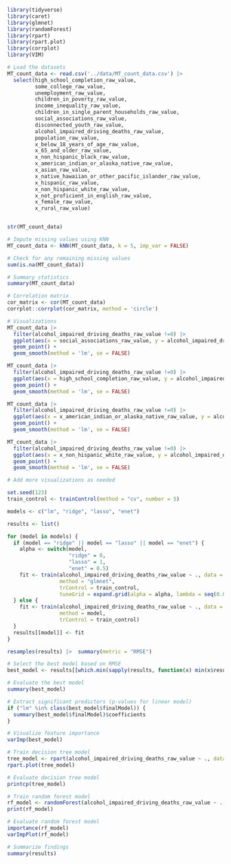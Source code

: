 ```r
library(tidyverse)
library(caret)
library(glmnet)
library(randomForest)
library(rpart)
library(rpart.plot)
library(corrplot)
library(VIM)


```

```r
# Load the datasets
MT_count_data <- read.csv('../data/MT_count_data.csv') |> 
  select(high_school_completion_raw_value,
         some_college_raw_value,
         unemployment_raw_value,
         children_in_poverty_raw_value,
         income_inequality_raw_value,
         children_in_single_parent_households_raw_value,
         social_associations_raw_value,
         disconnected_youth_raw_value,
         alcohol_impaired_driving_deaths_raw_value,
         population_raw_value,
         x_below_18_years_of_age_raw_value,
         x_65_and_older_raw_value,
         x_non_hispanic_black_raw_value,
         x_american_indian_or_alaska_native_raw_value,
         x_asian_raw_value,
         x_native_hawaiian_or_other_pacific_islander_raw_value,
         x_hispanic_raw_value,
         x_non_hispanic_white_raw_value,
         x_not_proficient_in_english_raw_value,
         x_female_raw_value,
         x_rural_raw_value)


str(MT_count_data)
```

```r
# Impute missing values using KNN
MT_count_data <- kNN(MT_count_data, k = 5, imp_var = FALSE)

# Check for any remaining missing values
sum(is.na(MT_count_data))


```


```r
# Summary statistics
summary(MT_count_data)

```


```r
# Correlation matrix
cor_matrix <- cor(MT_count_data)
corrplot::corrplot(cor_matrix, method = 'circle')

```


```r
# Visualizations
MT_count_data |> 
  filter(alcohol_impaired_driving_deaths_raw_value !=0) |> 
  ggplot(aes(x = social_associations_raw_value, y = alcohol_impaired_driving_deaths_raw_value)) +
  geom_point() +
  geom_smooth(method = 'lm', se = FALSE)

MT_count_data |> 
  filter(alcohol_impaired_driving_deaths_raw_value !=0) |> 
  ggplot(aes(x = high_school_completion_raw_value, y = alcohol_impaired_driving_deaths_raw_value)) +
  geom_point() +
  geom_smooth(method = 'lm', se = FALSE)

MT_count_data |> 
  filter(alcohol_impaired_driving_deaths_raw_value !=0) |> 
  ggplot(aes(x = x_american_indian_or_alaska_native_raw_value, y = alcohol_impaired_driving_deaths_raw_value)) +
  geom_point() +
  geom_smooth(method = 'lm', se = FALSE)

MT_count_data |> 
  filter(alcohol_impaired_driving_deaths_raw_value !=0) |> 
  ggplot(aes(x = x_non_hispanic_white_raw_value, y = alcohol_impaired_driving_deaths_raw_value)) +
  geom_point() +
  geom_smooth(method = 'lm', se = FALSE)

# Add more visualizations as needed

```


```r
set.seed(123)
train_control <- trainControl(method = "cv", number = 5)

models <- c("lm", "ridge", "lasso", "enet")

results <- list()

for (model in models) {
  if (model == "ridge" || model == "lasso" || model == "enet") {
    alpha <- switch(model,
                    "ridge" = 0,
                    "lasso" = 1,
                    "enet" = 0.5)
    fit <- train(alcohol_impaired_driving_deaths_raw_value ~ ., data = MT_count_data,
                 method = "glmnet",
                 trControl = train_control,
                 tuneGrid = expand.grid(alpha = alpha, lambda = seq(0.0001, 1, length = 100)))
  } else {
    fit <- train(alcohol_impaired_driving_deaths_raw_value ~ ., data = MT_count_data,
                 method = model,
                 trControl = train_control)
  }
  results[[model]] <- fit
}

resamples(results) |>  summary(metric = "RMSE")

```


```r
# Select the best model based on RMSE
best_model <- results[[which.min(sapply(results, function(x) min(x$results$RMSE)))]]

# Evaluate the best model
summary(best_model)

# Extract significant predictors (p-values for linear model)
if ("lm" %in% class(best_model$finalModel)) {
  summary(best_model$finalModel)$coefficients
}

# Visualize feature importance
varImp(best_model)

```


```r
# Train decision tree model
tree_model <- rpart(alcohol_impaired_driving_deaths_raw_value ~ ., data = MT_count_data, method = "anova")
rpart.plot(tree_model)

# Evaluate decision tree model
printcp(tree_model)

```


```r
# Train random forest model
rf_model <- randomForest(alcohol_impaired_driving_deaths_raw_value ~ ., data = MT_count_data, importance = TRUE)
print(rf_model)

# Evaluate random forest model
importance(rf_model)
varImpPlot(rf_model)

```


```r
# Summarize findings
summary(results)

```

